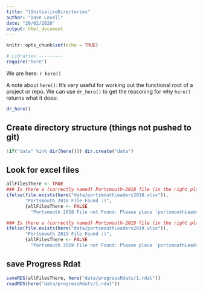 ```yaml
---
title: "1InitialiseDirectories"
author: "Dave Lovell"
date: "20/02/2020"
output: html_document
---
```


```r
knitr::opts_chunk$set(echo = TRUE)
```

```r
# Libraries ---------
require("here")
```

We are here: `r here()`

A note about `here()`: It's very useful for working out the functional root of a project or repo. We can use `dr_here()` to get the reasoning for why `here()` returns what it does:

```r
dr_here()
```

## Create directory structure (things not pushed to git)

```r
!if("data" %in% dir(here())) dir.create("data")
```

## Look for excel files

```r
allFilesThere <- TRUE
### Is there a (correctly named) Portsmouth-2018 file (in the right place) --------------------
ifelse(file.exists(here("data/portsmouthLeaders2018.xlsx")),
       "Portsmouth 2018 File Found :)",
       {allFilesThere <- FALSE
         "Portsmouth 2018 File not Found: Please place 'portsmouthLeaders2018.xlsx' in the 'data' directory and knit this document again"})

### Is there a (correctly named) Portsmouth-2019 file (in the right place) --------------------
ifelse(file.exists(here("data/portsmouthLeaders2019.xlsx")),
       "Portsmouth 2019 File Found :)",
       {allFilesThere <- FALSE
         "Portsmouth 2019 File not Found: Please place 'portsmouthLeaders2019.xlsx' in the 'data' directory and knit this document again"})
```

## save Progress Rdat
```r
saveRDS(allFilesThere, here("data/progressRdats/1.rdat"))
readRDS(here("data/progressRdats/1.rdat"))
```

